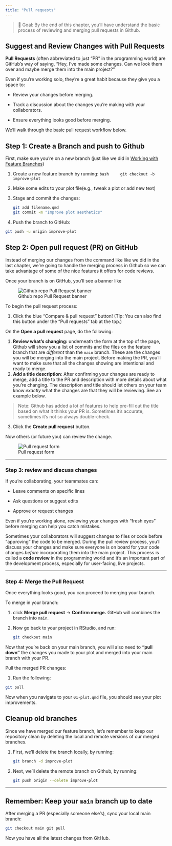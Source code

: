 ```yaml
---
title: "Pull requests"
---
```


> 🎯 Goal: By the end of this chapter, you'll have understand the basic process of reviewing and merging pull requests in Github.

## Suggest and Review Changes with Pull Requests

**Pull Requests** (often abbreviated to just "PR" in the programming world) are GitHub’s way of saying, “Hey, I’ve made some changes. Can we look them over and maybe merge them into the main project?”

Even if you’re working solo, they’re a great habit because they give you a space to:

-   Review your changes before merging.

-   Track a discussion about the changes you're making with your collaborators.

-   Ensure everything looks good before merging.

We'll walk through the basic pull request workflow below.

## Step 1: Create a Branch and push to Github

First, make sure you’re on a new branch (just like we did in [Working with Feature Branches](/intro-to-git/working-with-branches.html))

1.  Create a new feature branch by running: `bash     git checkout -b improve-plot`

2.  Make some edits to your plot file(e.g., tweak a plot or add new text)

3.  Stage and commit the changes:

    ``` bash
    git add filename.qmd 
    git commit -m "Improve plot aesthetics"
    ```

4.  Push the branch to GitHub:

``` bash
git push -u origin improve-plot
```

## Step 2: Open pull request (PR) on GitHub

Instead of merging our changes from the command like like we did in the last chapter, we're going to handle the merging process in Github so we can take advantage of some of the nice features it offers for code reviews.

Once your branch is on GitHub, you’ll see a banner like

![Github repo Pull Request banner](../images/pr-banner-example.png)

To begin the pull request process:

1.  Click the blue “Compare & pull request” button! (Tip: You can also find this button under the “Pull requests” tab at the top.)

On the **Open a pull request** page, do the following:

1.  **Review what’s changing:** underneath the form at the top of the page, Github will show you a list of commits and the files on the feature branch that are *different* than the `main` branch. These are the changes you will be merging into the main project. Before making the PR, you'll want to make sure that all the changes showing are intentional and ready to merge.
2.  **Add a title description**: After confirming your changes are ready to merge, add a title to the PR and description with more details about what you're changing. The description and title should let others on your team know *exactly* what the changes are that they will be reviewing. See an example below.

> Note: Github has added a lot of features to help pre-fill out the title based on what it thinks your PR is. Sometimes it's accurate, sometimes it's not so always double-check.

3.  Click the **Create pull request** button.

Now others (or future you) can review the change.

![Pull request form](../images/pr-form-example.png)

------------------------------------------------------------------------

### Step 3: review and discuss changes

If you're collaborating, your teammates can:

-   Leave comments on specific lines

-   Ask questions or suggest edits

-   Approve or request changes

Even if you’re working alone, reviewing your changes with “fresh eyes” before merging can help you catch mistakes.

Sometimes your collaborators will suggest changes to files or code before "approving" the code to be merged. During the pull review process, you'll discuss your changes and make sure everyone is on board for your code changes *before* incorporating them into the main project. This process is called a **code review** in the programming world and it's an important part of the development process, especially for user-facing, live projects.

------------------------------------------------------------------------

### Step 4: Merge the Pull Request

Once everything looks good, you can proceed to merging your branch.

To merge in your branch:

1.  click **Merge pull request** → **Confirm merge.** GitHub will combines the branch into `main`.
2.  Now go back to your project in RStudio, and run:

    ``` bash
    git checkout main
    ```

Now that you're back on your main branch, you will also need to **"pull down"** the changes you made to your plot and merged into your main branch with your PR.

Pull the merged PR changes:

1. Run the following:

  ``` bash
  git pull
  ```

Now when you navigate to your `01-plot.qmd` file, you should see your plot improvements.

## Cleanup old branches

Since we have merged our feature branch, let's remember to keep our repository clean by deleting the local and remote versions of our merged branches.

1. First, we'll delete the branch locally, by running:
    
    ``` bash
    git branch -d improve-plot
    ```
2. Next, we'll delete the remote branch on Github, by running:
    
    ``` bash
    git push origin --delete improve-plot
    ```

---

## Remember: Keep your `main` branch up to date

After merging a PR (especially someone else’s), sync your local main branch:

``` bash
git checkout main git pull
```

Now you have all the latest changes from GitHub.
